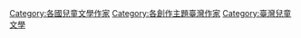 [[Category:各國兒童文學作家|Category:各國兒童文學作家]]
[[Category:各創作主題臺灣作家|Category:各創作主題臺灣作家]]
[[Category:臺灣兒童文學|Category:臺灣兒童文學]]